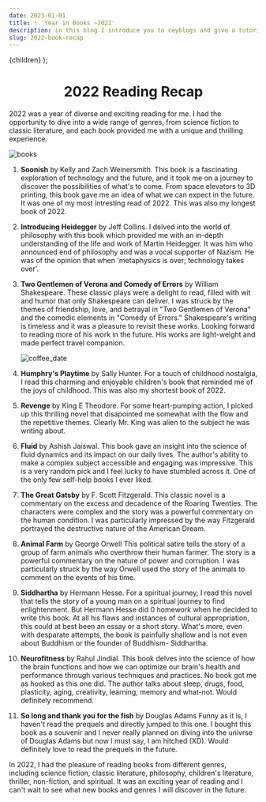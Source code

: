 ```yaml
---
date: 2023-01-01
title: ! 'Year in Books ~2022'
description: in this blog I introduce you to ceyblogs and give a tutorial on how to blog here
slug: 2022-book-recap
---
```

<Layout> {children}</Layout>
);



<h1 align='center'> 2022 Reading Recap </h1>

2022 was a year of diverse and exciting reading for me. I had the opportunity to dive into a wide range of genres, from science fiction to classic literature, and each book provided me with a unique and thrilling experience.

![books](../images/books/book_1.jpg)

1. **Soonish** by Kelly and Zach Weinersmith. 
This book is a fascinating exploration of technology and the future, and it took me on a journey to discover the possibilities of what's to come. From space elevators to 3D printing, this book gave me an idea of what we can expect in the future. It was one of my most intresting read of 2022. This was also my longest book of 2022. 

2. **Introducing Heidegger** by Jeff Collins.
I delved into the world of philosophy with this book which provided me with an in-depth understanding of the life and work of Martin Heidegger. It was him who announced end of philosophy and was a vocal supporter of Nazism. He was of the opinion that when 'metaphysics is over; technology takes over'.

3. **Two Gentlemen of Verona and Comedy of Errors** by William Shakespeare.
These classic plays were a delight to read, filled with wit and humor that only Shakespeare can deliver. I was struck by the themes of friendship, love, and betrayal in "Two Gentlemen of Verona" and the comedic elements in "Comedy of Errors." Shakespeare's writing is timeless and it was a pleasure to revisit these works. Looking forward to reading more of his work in the future. His works are light-weight and made perfect travel companion.

	![coffee_date](../images/books/book_2.jpg)

4. **Humphry's Playtime** by Sally Hunter.
For a touch of childhood nostalgia, I read this charming and enjoyable children's book that reminded me of the joys of childhood. This was also my shortest book of 2022.

5. **Revenge** by King E Theodore.
For some heart-pumping action, I picked up this thrilling novel that disapointed me somewhat with the flow and the repetitive themes. Clearly Mr. King was alien to the subject he was writing about. 

6. **Fluid** by Ashish Jaiswal.
This book gave an insight into the science of fluid dynamics and its impact on our daily lives. The author's ability to make a complex subject accessible and engaging was impressive. This is a very random pick and I feel lucky to have stumbled across it. One of the only few self-help books I ever liked.

7. **The Great Gatsby** by F. Scott Fitzgerald.
This classic novel is a commentary on the excess and decadence of the Roaring Twenties. The characters were complex and the story was a powerful commentary on the human condition. I was particularly impressed by the way Fitzgerald portrayed the destructive nature of the American Dream.

8. **Animal Farm** by George Orwell
This political satire tells the story of a group of farm animals who overthrow their human farmer. The story is a powerful commentary on the nature of power and corruption. I was particularly struck by the way Orwell used the story of the animals to comment on the events of his time.

9. **Siddhartha** by Hermann Hesse.
For a spiritual journey, I read this novel that tells the story of a young man on a spiritual journey to find enlightenment. But Hermann Hesse did 0 homework when he decided to write this book. At all his flaws and instances of cultural appropriation, this could at best been an essay or a short story. 
What's more, even with desparate attempts, the book is painfully shallow and is not even about Buddhism or the founder of Buddhism- Siddhartha.

10. **Neurofitness** by Rahul Jindial.
This book delves into the science of how the brain functions and how we can optimize our brain's health and performance through various techniques and practices. No book got me as hooked as this one did. The author talks about sleep, drugs, food, plasticity, aging, creativity, learning, memory and what-not. Would definitely recommend.

11. **So long and thank you for the fish** by Douglas Adams
Funny as it is, I haven't read the prequels and directly jumped to this one. I bought this book as a souvenir and I never really planned on diving into the univrse of Douglas Adams but now I must say, I am hitched (XD). Would definitely love to read the prequels in the future.

In 2022, I had the pleasure of reading books from different genres, including science fiction, classic literature, philosophy, children's literature, thriller, non-fiction, and spiritual. It was an exciting year of reading and I can't wait to see what new books and genres I will discover in the future.



